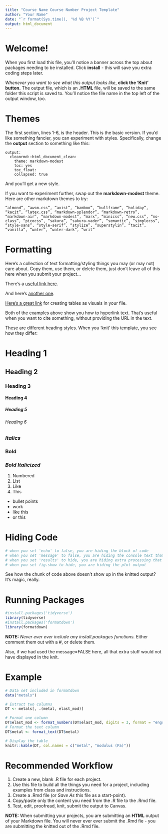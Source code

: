```yaml
---
title: "Course Name Course Number Project Template"
author: "Your Name"
date: "`r format(Sys.time(), '%d %B %Y')`"
output: html_document
---
```


# Welcome!

When you first load this file, you'll notice a banner across the top about packages needing to be installed. Click **install** - this will save you extra coding steps later.

*Whenever you want to see what this output looks like*, **click the 'Knit' button.** The output file, which is an **.HTML** file, will be saved to the same folder this script is saved to. You'll notice the file name in the top left of the output window, too.

# Themes

The first section, lines 1-6, is the header. This is the basic version. If you'd like something fancier, you can experiment with styles. Specifically, change the **output** section to something like this:

    output: 
      cleanrmd::html_document_clean:
        theme: markdown-modest
        toc: yes
        toc_float: 
        collapsed: true
And you'll get a new style.

If you want to experiment further, swap out the **markdown-modest** theme. Here are other markdown themes to try:

    “almond”, “awsm.css”, “axist”, “bamboo”, “bullframe”, “holiday”, “kacit”, “latex.css”, “markdown-splendor”, “markdown-retro”, “markdown-air”, “markdown-modest”, “marx”, “minicss”, “new.css”, “no-class”, “picocss”, “sakura”, “sakura-vader”, “semantic”, “simplecss”, “style-sans”, “style-serif”, “stylize”, “superstylin”, “tacit”, “vanilla”, “water”, “water-dark”, “writ”

# Formatting

Here's a collection of text formatting/styling things you may (or may not) care about. Copy them, use them, or delete them, just don't leave all of this here when you submit your project...

There's a [useful link here](https://www.rforecology.com/post/how-to-use-rmarkdown-part-one/).

And here's [another one](https://sage-fenglisu-c38dfb.netlify.app/). 

[Here's a great link](https://bookdown.org/yihui/rmarkdown-cookbook/kable.html) for creating tables as visuals in your file.

Both of the examples above show you how to hyperlink text. That's useful when you want to cite something, without providing the URL in the text.

These are different heading styles. When you 'knit' this template, you see how they differ:

# Heading 1
## Heading 2
### Heading 3
#### Heading 4
##### Heading 5
###### Heading 6

### *Italics*
### **Bold**
### ***Bold Italicized***

1. Numbered
2. List
3. Like
4. This

* bullet points
- work
* like this
- or this

# Hiding Code
```r
# when you set 'echo' to false, you are hiding the block of code 
# when you set 'message' to false, you are hiding the console text that comes after running your code
# when you set 'results' to hide, you are hiding extra processing that occasionally shows up in the console
# when you set fig.show to hide, you are hiding the plot output
```
See how the chunk of code above doesn't show up in the knitted output? It's magic, really.

# Running Packages
```r
#install.packages('tidyverse')
library(tidyverse)
#install.packages('formatdown')
library(formatdown)
```
**NOTE:** *Never ever ever include any install.packages functions.* Either comment them out with a #, or delete them.

Also, if we had used the message=FALSE here, all that extra stuff would not have displayed in the knit.

# Example
```r
# Data set included in formatdown
data("metals")

# Extract two columns
DT <- metals[, .(metal, elast_mod)]

# Format one column
DT$elast_mod <- format_numbers(DT$elast_mod, digits = 3, format = "engr")
# Format the text column
DT$metal <- format_text(DT$metal)

# Display the table
knitr::kable(DT, col.names = c("metal", "modulus (Pa)"))
```

# Recommended Workflow

1. Create a new, blank .R file for each project.
2. Use this file to build all the things you need for a project, including examples from class and instructions.
3. Create a .Rmd file (or *Save As* this file as a start-point).
4. Copy/paste only the content you need from the .R file to the .Rmd file.
5. Test, edit, proofread, knit, submit the output to Canvas.

**NOTE:** When submitting your projects, you are submitting an **HTML** output of your Markdown file. You will never ever ever submit the .Rmd fie - you are submitting the knitted out of the .Rmd file.

